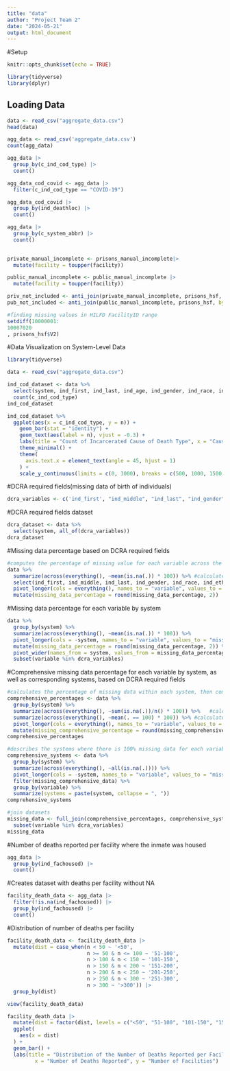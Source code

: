```yaml
---
title: "data"
author: "Project Team 2"
date: "2024-05-21"
output: html_document
---
```


#Setup

```r
knitr::opts_chunk$set(echo = TRUE)

library(tidyverse)
library(dplyr)
```

## Loading Data

```r
data <- read_csv("aggregate_data.csv")
head(data)

agg_data <- read_csv('aggregate_data.csv')
count(agg_data)
```

```r
agg_data |> 
  group_by(c_ind_cod_type) |>
  count()

agg_data_cod_covid <- agg_data |> 
  filter(c_ind_cod_type == "COVID-19")

agg_data_cod_covid |> 
  group_by(ind_deathloc) |>
  count()

agg_data |> 
  group_by(c_system_abbr) |> 
  count()
  
```

```r

private_manual_incomplete <- prisons_manual_incomplete|> 
  mutate(facility = toupper(facility))

public_manual_incomplete <- public_manual_incomplete |> 
  mutate(facility = toupper(facility))

```

```r

priv_not_included <- anti_join(private_manual_incomplete, prisons_hsf, by="hsf_facility_name")
pub_not_included <- anti_join(public_manual_incomplete, prisons_hsf, by="hsf_facility_name")
```

```r

#finding missing values in HILFD FacilityID range
setdiff(10000001:	
10007020
, prisons_hsf$V2)
```

#Data Visualization on System-Level Data

```r
library(tidyverse)

data <- read_csv("aggregate_data.csv")

ind_cod_dataset <- data %>% 
  select(system, ind_first, ind_last, ind_age, ind_gender, ind_race, ind_deathloc, ind_dod, ind_cod, c_ind_cod_type) %>% 
  count(c_ind_cod_type) 
ind_cod_dataset

ind_cod_dataset %>% 
  ggplot(aes(x = c_ind_cod_type, y = n)) + 
    geom_bar(stat = "identity") +
    geom_text(aes(label = n), vjust = -0.3) +
    labs(title = "Count of Incarcerated Cause of Death Type", x = "Cause of Death Type", y = "Count") + 
    theme_minimal() + 
    theme(
      axis.text.x = element_text(angle = 45, hjust = 1)
    ) + 
    scale_y_continuous(limits = c(0, 3000), breaks = c(500, 1000, 1500, 2000, 2500, 3000))

```

#DCRA required fields(missing data of birth of individuals) 
```r
dcra_variables <- c('ind_first', "ind_middle", "ind_last", "ind_gender", "ind_race", "ind_ethnicity", "ind_dod", "ind_tod", "ind_deathloc", "ind_cod", "ind_fachoused")
```

#DCRA required fields dataset
```r
dcra_dataset <- data %>% 
  select(system, all_of(dcra_variables))
dcra_dataset
```

#Missing data percentage based on DCRA required fields
```r
#computes the percentage of missing value for each variable across the entire dataset
data %>% 
  summarize(across(everything(), ~mean(is.na(.)) * 100)) %>% #calculates percentage of missing values for each column
  select(ind_first, ind_middle, ind_last, ind_gender, ind_race, ind_ethnicity, ind_dod, ind_tod, ind_deathloc, ind_cod, ind_fachoused) %>% 
  pivot_longer(cols = everything(), names_to = "variable", values_to = "missing_data_percentage") %>% 
  mutate(missing_data_percentage = round(missing_data_percentage, 2))
```

#Missing data percentage for each variable by system
```r
data %>% 
  group_by(system) %>% 
  summarize(across(everything(), ~mean(is.na(.)) * 100)) %>% 
  pivot_longer(cols = -system, names_to = "variable", values_to = "missing_data_percentage") %>% 
  mutate(missing_data_percentage = round(missing_data_percentage, 2)) %>% 
  pivot_wider(names_from = system, values_from = missing_data_percentage) %>% 
  subset(variable %in% dcra_variables)
```

#Comprehensive missing data percentage for each variable by system, as well as corresponding systems, based on DCRA required fields
```r
#calculates the percentage of missing data within each system, then computes the percentage of systems where there is 100% missing data for each variable 
comprehensive_percentages <- data %>% 
  group_by(system) %>% 
  summarize(across(everything(), ~sum(is.na(.))/n() * 100)) %>%   #calculates percentage of missing values for each variable for a given system 
  summarize(across(everything(), ~mean(. == 100) * 100)) %>% #calculates percentage of systems that are missing 100% of the data for a given variable 
  pivot_longer(cols = everything(), names_to = "variable", values_to = "missing_comprehensive_percentage") %>% 
  mutate(missing_comprehensive_percentage = round(missing_comprehensive_percentage, 2)) 
comprehensive_percentages

#describes the systems where there is 100% missing data for each variable 
comprehensive_systems <- data %>% 
  group_by(system) %>% 
  summarize(across(everything(), ~all(is.na(.)))) %>% 
  pivot_longer(cols = -system, names_to = "variable", values_to = "missing_comprehensive_data") %>% 
  filter(missing_comprehensive_data) %>% 
  group_by(variable) %>% 
  summarize(systems = paste(system, collapse = ", "))
comprehensive_systems

#join datasets 
missing_data <- full_join(comprehensive_percentages, comprehensive_systems, by = "variable") %>% 
  subset(variable %in% dcra_variables)
missing_data
```

#Number of deaths reported per facility where the inmate was housed

```r
agg_data |>
  group_by(ind_fachoused) |>
  count()
```

#Creates dataset with deaths per facility without NA

```r
facility_death_data <- agg_data |>
  filter(!is.na(ind_fachoused)) |>
  group_by(ind_fachoused) |>
  count()
```

#Distribution of number of deaths per facility

```r
facility_death_data <- facility_death_data |>
  mutate(dist = case_when(n < 50 ~ '<50',
                          n >= 50 & n <= 100 ~ '51-100',
                          n > 100 & n < 150 ~ '101-150',
                          n > 150 & n < 200 ~ '151-200',
                          n > 200 & n < 250 ~ '201-250',
                          n > 250 & n < 300 ~ '251-300',
                          n > 300 ~ '>300')) |>
  group_by(dist)

view(facility_death_data)
```

```r
facility_death_data |>
  mutate(dist = factor(dist, levels = c("<50", "51-100", "101-150", "151-200", "201-250", "251-300", ">300"))) |>
  ggplot(
    aes(x = dist)
  ) +
  geom_bar() +
  labs(title = "Distribution of the Number of Deaths Reported per Facility", 
         x = "Number of Deaths Reported", y = "Number of Facilities")
```

